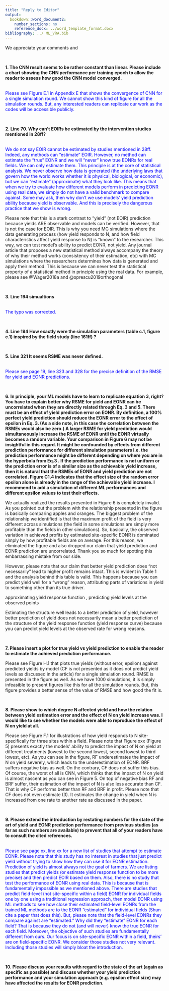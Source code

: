 ```yaml
---
title: "Reply to Editor"
output:
  bookdown::word_document2:
    number_sections: no
    reference_docx: ../word_template_format.docx
bibliography: ../ ML_VRA.bib
---
```


We appreciate your comments and 

<br>

**1. The CNN result seems to be rather constant than linear. Please include a chart showing the CNN performance per training epoch to allow the reader to assess how good the CNN model converged.**

<span style="color:blue">  
Please see Figure E.1 in Appendix E that shows the convergence of CNN for a single simulation round. We cannot show this kind of figure for all the simulation rounds. But, any interested readers can replicate our work as the codes will be accessible publicly.
</span>

<br>

**2. Line 70. Why can't EOIRs be estimated by the intervention studies mentioned in 28ff?**

<span style="color:blue">  
We do not say EOIR cannot be estimated by studies mentioned in 28ff. Indeed, any methods can "estimate" EOIR. However, no method can estimate the "true" EONR and we will 
"never" know true EONRs for real fields. We can only estimate them. This principle is at the core of statistical analysis. We never observe how data is generated (the underlying laws that govern how the world works whether it is physical, biological, or economic), but we can "estimate" (approximate) what they look like. This means that when we try to evaluate how different models perform in predicting EONR using real data, we simply do not have a valid benchmark to compare against. Some may ask, then why don't we use models' yield prediction ability because yield is observable. And this is precisely the dangerous practice that we show is wrong.

Please note that this is a stark contrast to "yield" (not EOIR) prediction because yields ARE observable and models can be verified. However, that is not the case for EOIR. This is why you need MC simulations where the data generating process (how yield responds to N, and how field characteristics affect yield response to N) is "known" to the researcher. This way, we can test model's ability to predict EONR, not yield. Any journal article that proposes a new statistical method always accompany the theory of why their method works (consistency of their estimation, etc) with MC simulations where the researchers determines how data is generated and apply their method. This is because we can never test the statistical property of a statistical method in principle using the real data. For example, please see @Wager2018a and @oprescu2019orthogonal

</span>

<br>

**3. Line 194 simualtions**

<span style="color:blue">  
The typo was corrected.
</span>

<br>

**4. Line 194 How exactly were the simulation parameters (table c.1, figure c.1) inspired by the field study (line 161ff) ?**

<span style="color:blue">  

</span>

<br>

**5. Line 321 It seems RSME was never defined.**

<span style="color:blue">  
Please see page 19, line 323 and 328 for the precise definition of the RMSE for yield and EONR predictions.
</span>

<br>

**6. In principle, your ML models have to learn to replicate equation 3, right? You have to explain better why RSME for yield and EONR can be uncorrelated when they are directly related through Eq. 3 and 5. There must be an effect of yield prediction error on EONR. By definition, a 100% perfect yield prediction should reduce the EONR error to the effect of epsilon in Eq. 3. (As a side note, in this case the correlation between the RSMEs would also be zero.) A larger RSME for yield prediction would simultaneously increase the RSME of EONR until the EONR virtually becomes a random variable. Your comparison in Figure 6 may not be insightful in this regard. It might be confounded by effects from different prediction performance for different simulation parameters i.e. the prediction performance might be different depending on where you are in the hyperbola from Eq.3 . If the prediction performance is not uniform or the prediction error is of a similar size as the achievable yield increase, then it is natural that the RSMEs of EONR and yield prediction are not correlated. Figure C1.4 indicates that the effect size of the random error epsilon alone is already in the range of the achievable yield increase. I recommend to add a simulation of different ML performances and different epsilon values to test their effects.**



<span style="color:blue">  

We actually realized the results presented in Figure 6 is completely invalid. As you pointed out the problem with the relationship presented in the figure is basically comparing apples and oranges. The biggest problem of the relationship we identified is that the maximum profit of the field is very different across simulations (the field in some simulations are simply more profitable than the fields in other simulations). So, basically, the observed variation in achieved profits by estimated site-specific EONR is dominated simply by how profitable fields are on average. For this reason, we eliminated the figure and also dropped our claim that yield prediction and EONR prediction are uncorrelated. Thank you so much for spotting this embarrassing mistake from our side. 

However, please note that our claim that better yield prediction does "not necessarily" lead to higher profit remains intact. This is evident in Table 1 and the analysis behind this table is valid. This happens because you can predict yield well for a "wrong" reason, attributing parts of variations in yield to something other than its true driver. 

approximating yield response function , predicting yield levels at the observed points

Estimating the structure well leads to a better prediction of yield, however better prediction of yield does not necessarily mean a better prediction of the structure of the yield response function (yield response curve) because you can predict yield levels at the observed rate for wrong reasons.

</span>

<br>

**7. Please insert a plot for true yield vs yield prediction to enable the reader to estimate the achieved prediction performance.**

Please see Figure H.1 that plots true yields (without error, epsilon) against predicted yields by model (CF is not presented as it does not predict yield levels as discussed in the article) for a single simulation round. RMSE is presented in the figure as well. As we have 1000 simulations, it is simply infeasible to present figures like this for all the simulation rounds. But, this figure provides a better sense of the value of RMSE and how good the fit is. 

<span style="color:blue">  

</span>

<br>

**8. Please show to which degree N affected yield and how the relation between yield estimation error and the effect of N on yield increase was. I would like to see whether the models were able to reproduce the effect of N on yield at all.**

Please see Figure F.1 for illustrations of how yield responds to N site-specifically for three sites within a field. Please note that Figure xxx (Figure 5) presents exactly the models' ability to predict the impact of N on yield at different treatments (lowest to the second lowest, second lowest to third lowest, etc). As you can see in the figure, RF underestimates the impact of N on yield severely, which leads to the underestimation of EONR. BRF suffers negative bias as well. On the contrary, CF does not suffer this bias. Of course, the worst of all is CNN, which thinks that the impact of N on yield is almost nascent as you can see in Figure 5. On top of negative bias RF and BRF suffer, their estimation of the impact of N is also less accurate than CF. That is why CF performs better than RF and BRF in profit. Please note that CF does not even estimate (3). It estimates the change in yield when N is increased from one rate to another rate as discussed in the paper. 

<span style="color:blue">  

</span>

<br>

**9. Please extend the introduction by restating numbers for the state of the art of yield and EONR prediction performance from previous studies (as far as such numbers are available) to prevent that all of your readers have to consult the cited references.**

<span style="color:blue">  
Please see page xx, line xx for a new list of studies that attempt to estimate EONR. Please note that this study has no interest in studies that just predict yield without trying to show how they can use it for EONR estimation. Prediction of yield is almost always not the goal of farmers. We are listing studies that predict yields (or estimate yield response function to be more precise) and then predict EOIR based on them. Also, there is no study that test the performance of EONR using real data. This is because that is fundamentally impossible as we mentioned above. There are studies that predict field-level (not site-specific within a field) EONR for individual fields one by one using a traditional regression approach, then model EONR using ML methods to see how close their estimated field-level EONRs from the trained ML methods are to the EONR "estimated" for individual fields (Shun cite a paper that does this). But, please note that the field-level EONRs they compare against are "estimated." Why did they "estimate" EONR for each field? That is because they do not (and will never) know the true EONR for each field. Moreover, the objective of such studies are fundamentally different from ours. Our focus is on site-specific EONR within a field, theirs' are on field-specific EONR. We consider those studies not very relevant. Including those studies will simply bloat the introduction. 
</span>

<br>

**10. Please discuss your results with regard to the state of the art (again as specific as possible) and discuss whether your yield prediction performance and your simulation approach (e.g. epsilon effect size) may have affected the results for EONR prediction.**

<span style="color:blue">  

</span>

<br>

